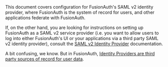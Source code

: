 
<Aside type="note">
This document covers configuration for FusionAuth's SAML v2 identity provider, where FusionAuth is the system of record for users, and other applications federate with FusionAuth.

If, on the other hand, you are looking for instructions on setting up FusionAuth as a SAML v2 service provider (i.e. you want to allow users to log into either FusionAuth's UI or your applications via a third party SAML v2 identity provider), consult the [SAML v2 Identity Provider](/docs/lifecycle/authenticate-users/identity-providers/) documentation. 

A bit confusing, we know. But in FusionAuth, [Identity Providers are third party sources of record for user data](/docs/v1/tech/core-concepts/identity-providers/).
</Aside>
